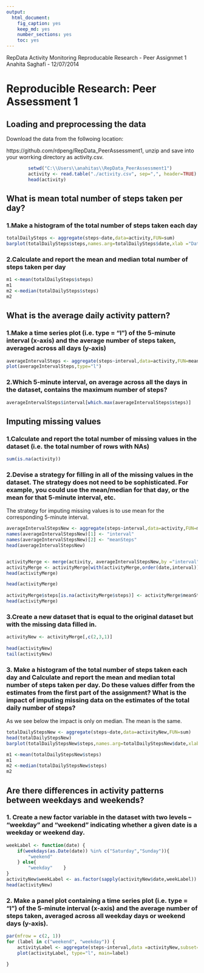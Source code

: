 ```yaml
---
output:
  html_document:
    fig_caption: yes
    keep_md: yes
    number_sections: yes
    toc: yes
---
```

RepData Activity Monitoring
Reproducable Research - Peer Assignmet 1
Anahita Saghafi - 12/07/2014

# Reproducible Research: Peer Assessment 1


## Loading and preprocessing the data

Download the data from the follwoing location:

https://github.com/rdpeng/RepData_PeerAssessment1, unzip and save into your worrking directory as activity.csv.

```r
        setwd("C:\\Users\\anahitas\\RepData_PeerAssessment1")
        activity <- read.table("./activity.csv", sep=",", header=TRUE)
        head(activity)
```

## What is mean total number of steps taken per day?

### 1.Make a histogram of the total number of steps taken each day

```r
totalDailySteps <- aggregate(steps~date,data=activity,FUN=sum)
barplot(totalDailySteps$steps,names.arg=totalDailySteps$date,xlab ="Date",ylab="Total Daily Steps")
```

### 2.Calculate and report the mean and median total number of steps taken per day

```r
m1 <-mean(totalDailySteps$steps)
m1
m2 <-median(totalDailySteps$steps)
m2 
```

## What is the average daily activity pattern?

### 1.Make a time series plot (i.e. type = "l") of the 5-minute interval (x-axis) and the average number of steps taken, averaged across all days (y-axis)

```r
averageIntervalSteps <- aggregate(steps~interval,data=activity,FUN=mean)
plot(averageIntervalSteps,type="l")
```

### 2.Which 5-minute interval, on average across all the days in the dataset, contains the maximum number of steps?
```r
averageIntervalSteps$interval[which.max(averageIntervalSteps$steps)]
```

## Imputing missing values

###  1.Calculate and report the total number of missing values in the dataset (i.e. the total number of rows with NAs)

```r
sum(is.na(activity))
```

### 2.Devise a strategy for filling in all of the missing values in the dataset. The strategy does not need to be sophisticated. For example, you could use the mean/median for that day, or the mean for that 5-minute interval, etc. 

The strategy for imputing missing values is to use mean for the corresponding 5-minute interval.

```r
averageIntervalStepsNew <- aggregate(steps~interval,data=activity,FUN=mean,na.rm= TRUE,na.action=NULL)
names(averageIntervalStepsNew)[1] <- "interval"
names(averageIntervalStepsNew)[2] <- "meanSteps"
head(averageIntervalStepsNew)


activityMerge <- merge(activity, averageIntervalStepsNew,by ="interval",sort =FALSE)  
activityMerge <- activityMerge[with(activityMerge,order(date,interval)),] 
head(activityMerge)

head(activityMerge)
 
activityMerge$steps[is.na(activityMerge$steps)] <- activityMerge$meanSteps[is.na(activityMerge$steps)]
head(activityMerge)

```

### 3.Create a new dataset that is equal to the original dataset but with the missing data filled in.

```r
activityNew <- activityMerge[,c(2,3,1)]
 
head(activityNew)
tail(activityNew)
```

### 3. Make a histogram of the total number of steps taken each day and Calculate and report the mean and median total number of steps taken per day. Do these values differ from the estimates from the first part of the assignment? What is the impact of imputing missing data on the estimates of the total daily number of steps?

As we see below the impact is only on median. The mean is the same.

```r
totalDailyStepsNew <- aggregate(steps~date,data=activityNew,FUN=sum)
head(totalDailyStepsNew)
barplot(totalDailyStepsNew$steps,names.arg=totalDailyStepsNew$date,xlab ="Date",ylab="New Total Daily Steps")

m1 <-mean(totalDailyStepsNew$steps)
m1
m2 <-median(totalDailyStepsNew$steps)
m2 
```



## Are there differences in activity patterns between weekdays and weekends?



### 1. Create a new factor variable in the dataset with two levels -- "weekday" and "weekend" indicating whether a given date is a weekday or weekend day.

```r
weekLabel <- function(date) {
    if(weekdays(as.Date(date)) %in% c("Saturday","Sunday")){
        "weekend"
    } else{
        "weekday"    }
}
activityNew$weekLabel <- as.factor(sapply(activityNew$date,weekLabel))
head(activityNew)
```

### 2. Make a panel plot containing a time series plot (i.e. type = "l") of the 5-minute interval (x-axis) and the average number of steps taken, averaged across all weekday days or weekend days (y-axis).  

```r
par(mfrow = c(2, 1))
for (label in c("weekend", "weekday")) {
    activityLabel <- aggregate(steps~interval,data =activityNew,subset=activityNew$weekLabel==label,FUN=mean)
    plot(activityLabel, type="l", main=label)

}
```

 